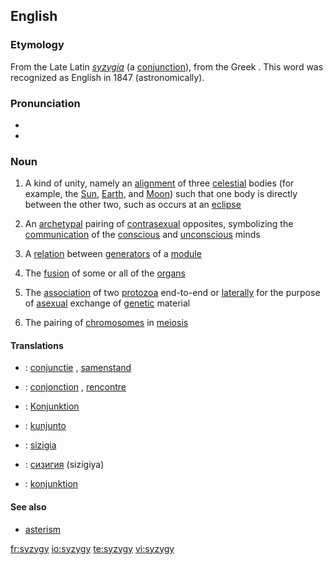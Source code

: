 {{was wotd|2006|January|28}}
==English==

===Etymology===
From the Late Latin ''[[syzygia]]'' (a [[conjunction]]), from the Greek {{term|σύζυγος|tr=syzygos|sc=Grek||yoked together}}. This word was recognized as English in 1847 (astronomically).

===Pronunciation===
*{{SAMPA|/"sIz.IdZi/}}
*{{IPA|/'sɪz.ɪdʒi/}}

===Noun===
{{wikipedia}}
{{en-noun|syzyg|ies}}

# {{context|astronomy|astrology}} A kind of unity, namely an [[alignment]] of three [[celestial]] bodies (for example, the [[Sun]], [[Earth]], and [[Moon]]) such that one body is directly between the other two, such as occurs at an [[eclipse]]
# {{psychology}} An [[archetypal]] pairing of [[contrasexual]] opposites, symbolizing the [[communication]] of the [[conscious]] and [[unconscious]] minds
# {{mathematics}} A [[relation]] between [[generator|generators]] of a [[module]]
# {{medicine}} The [[fusion]] of some or all of the [[organs]]
# {{zoology}} The [[association]] of two [[protozoa]] end-to-end or [[laterally]] for the purpose of [[asexual]] exchange of [[genetic]] material
# {{zoology}} The pairing of [[chromosome|chromosomes]] in [[meiosis]]

====Translations====
{{checktrans-top}}
*{{ttbc|Dutch}}: [[conjunctie]] {{f}}, [[samenstand]] {{m}}
*{{ttbc|French}}: [[conjonction]] {{f}}, [[rencontre]] {{m}}
*{{ttbc|German}}: [[Konjunktion]] {{f}}
{{checktrans-mid}}
*{{ttbc|Ido}}: [[kunjunto]]
*{{ttbc|Italian}}: [[sizigia]] {{f}}
*{{ttbc|Russian}}: [[сизигия]] (sizígiya) {{f}}
*{{ttbc|Swedish}}: [[konjunktion]] {{c}}
{{checktrans-bottom}}

====See also====
*[[asterism]]

[[fr:syzygy]]
[[io:syzygy]]
[[te:syzygy]]
[[vi:syzygy]]